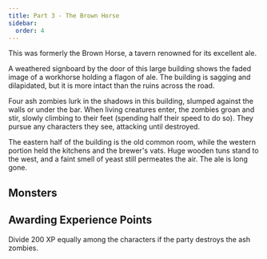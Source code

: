 ```yaml
---
title: Part 3 - The Brown Horse
sidebar:
  order: 4
---
```



This was formerly the Brown Horse, a tavern renowned for its excellent ale.

<Aside title="Flavour Text">
A weathered signboard by the door of this large building shows the faded image of a workhorse holding a flagon of ale. The building is sagging and dilapidated, but it is more intact than the ruins across the road.
</Aside>

Four ash zombies lurk in the shadows in this building, slumped against the walls or under the bar. When living creatures enter, the zombies groan and stir, slowly climbing to their feet (spending half their speed to do so). They pursue any characters they see, attacking until destroyed.

The eastern half of the building is the old common room, while the western portion held the kitchens and the brewer's vats. Huge wooden tuns stand to the west, and a faint smell of yeast still permeates the air. The ale is long gone.
## Monsters
<Monster  slug="ash-zombie" />

## Awarding Experience Points
Divide 200 XP equally among the characters if the party destroys the ash zombies.